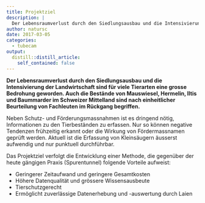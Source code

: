 ```yaml
---
title: Projektziel
description: |
  Der Lebensraumverlust durch den Siedlungsausbau und die Intensivierung der Landwirtschaft sind für viele Tierarten eine grosse Bedrohung geworden. Auch die Bestände von Mauswiesel, Hermelin, Iltis und Baummarder im Schweizer Mittelland sind nach einheitlicher Beurteilung von Fachleuten im Rückgang begriffen.
author: natursc
date: 2017-03-05
categories:
  - tubecam
output:
  distill::distill_article:
    self_contained: false
---
```



**Der Lebensraumverlust durch den Siedlungsausbau und die Intensivierung
der Landwirtschaft sind für viele Tierarten eine grosse Bedrohung
geworden. Auch die Bestände von Mauswiesel, Hermelin, Iltis und
Baummarder im Schweizer Mittelland sind nach einheitlicher Beurteilung
von Fachleuten im Rückgang begriffen.**

Neben Schutz- und Förderungsmassnahmen ist es dringend nötig,
Informationen zu den Tierbeständen zu erfassen. Nur so können negative
Tendenzen frühzeitig erkannt oder die Wirkung von Fördermassnamen
geprüft werden. Aktuell ist die Erfassung von Kleinsäugern äusserst
aufwendig und nur punktuell durchführbar.

Das Projektziel verfolgt die Entwicklung einer Methode, die gegenüber
der heute gängigen Praxis (Spurentunnel) folgende Vorteile aufweist:

-   Geringerer Zeitaufwand und geringere Gesamtkosten
-   Höhere Datenqualität und grössere Wissensausbeute
-   Tierschutzgerecht
-   Ermöglicht zuverlässige Datenerhebung und -auswertung durch Laien

<!--http://wieselundco.ch/wissenschaft/tubecam/83-projektziel-->
